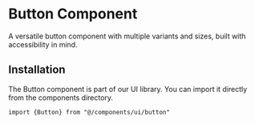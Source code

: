 # Button Component

A versatile button component with multiple variants and sizes, built with accessibility in mind.

## Installation

The Button component is part of our UI library. You can import it directly from the components directory.

  ```tsx
  import {Button} from "@/components/ui/button"
